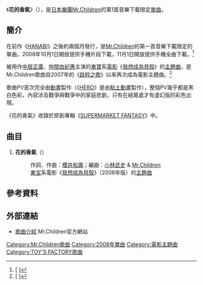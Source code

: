 {{Infobox Single
| Name           = 花的香氣<br />{{lang|ja|花の匂い}}
| Artist         = [[Mr.Children|Mr.Children]]
| Album          = [[SUPERMARKET_FANTASY|SUPERMARKET FANTASY]]
| Released       = 2008年10月1日（[[手機片段下載|手機片段下載]]）<br />2008年11月1日（[[手機全曲下載|手機全曲下載]]）
| Format         = [[音樂下載|音樂下載]]
| Recorded       = 
| Genre          = [[J-POP|J-POP]]
| Length         = 5分12秒
| Label          = [[TOY'S_FACTORY|TOY'S FACTORY]]
| Writer         = [[櫻井和壽|櫻井和壽]]
| Producer       = [[小林武史|小林武史]]
| Certification  = 
| Chart position = 
| Last single    = [[HANABI_(Mr.Children單曲)|HANABI]]<br />（2008年）
| This single    = '''花的香氣'''<br />（2008年）
| Next single    = [[fanfare|fanfare]]<br />（2009年）
}}
《'''花的香氣'''》（{{lang-ja|'''花の匂い'''}}），是[[日本|日本]][[樂團|樂團]][[Mr.Children|Mr.Children]]的第1首音樂下載限定[[單曲|單曲]]。

==簡介==
在前作《[[HANABI_(Mr.Children單曲)|HANABI]]》之後約兩個月發行，是[[Mr.Children|Mr.Children]]的第一首音樂下載限定的單曲。2008年10月1日開放提供手機片段下載，11月1日開放提供手機全曲下載。<ref>[{{Cite web |url=http://news.livedoor.com/article/detail/3830800/ |script-title=ja:Mr.Children、初の配信限定シングル |accessdate=2010-08-08 |archive-date=2009-01-19 |archive-url=https://web.archive.org/web/20090119220131/http://news.livedoor.com/article/detail/3830800/ |dead-url=no }} {{lang|ja|Mr.Children、初の配信限定シングル}}]</ref>

被用作[[中居正廣|中居正廣]]、[[仲間由紀惠|仲間由紀惠]]主演的[[東寶|東寶]]系[[電影|電影]]《[[我想成為貝殼|我想成為貝殼]]》的[[主題曲|主題曲]]，是Mr.Children歌曲自2007年的《[[啟程之歌|啟程之歌]]》以來再次成為電影主題曲。<ref>[{{Cite web |url=http://www.barks.jp/news/?id=1000043606 |script-title=ja:Mr.Children、「花の匂い」が映画『私は貝になりたい』主題歌 |accessdate=2010-08-08 |archive-date=2008-10-17 |archive-url=https://web.archive.org/web/20081017051312/http://www.barks.jp/news/?id=1000043606 |dead-url=no }} {{lang|ja|Mr.Children、「花の匂い」が映画『私は貝になりたい』主題歌}}]</ref>

歌曲PV首次完全由[[動畫|動畫]]製作（《[[HERO_(Mr.Children單曲)|HERO]]》是由[[粘土動畫|粘土動畫]]製作），整個PV幾乎都是黑白色彩，內容涉及戰爭與戰爭中的家庭悲劇，只有在結尾處才有虛幻版的彩色出現。

《花的香氣》收錄於原創專輯《[[SUPERMARKET_FANTASY|SUPERMARKET FANTASY]]》中。

==曲目==
# '''花的香氣'''（{{lang|ja|花の匂い}}）
#:作詞、作曲：[[櫻井和壽|櫻井和壽]]；編曲：[[小林武史|小林武史]] & [[Mr.Children|Mr.Children]]
#:[[東宝|東宝]]系電影《[[我想成為貝殼|我想成為貝殼]]》（2008年版）的[[主題曲|主題曲]]

==參考資料==
{{reflist}}

==外部連結==
*[http://www.mrchildren.jp/disco/download/download01.html 歌曲介紹] {{Wayback|url=http://www.mrchildren.jp/disco/download/download01.html |date=20101203094834 }} Mr.Children官方網站

{{Mr.Children}}

{{DEFAULTSORT:Hana no Nioi}}
[[Category:Mr.Children歌曲|Category:Mr.Children歌曲]]
[[Category:2008年單曲|Category:2008年單曲]]
[[Category:電影主題曲|Category:電影主題曲]]
[[Category:TOY'S_FACTORY歌曲|Category:TOY'S FACTORY歌曲]]